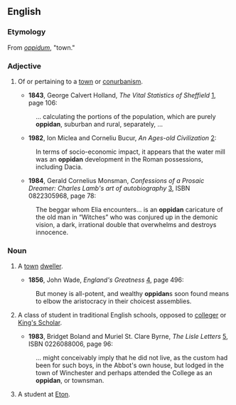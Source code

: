 ==English==

===Etymology===
From {{L.}} ''[[oppidum]]'', "town."

===Adjective===
{{en-adj|-}}

# {{rare}} Of or pertaining to a [[town]] or [[conurbanism]].
#*'''1843''', George Calvert Holland, ''The Vital Statistics of Sheffield'' [http://books.google.com/books?id=57kHAAAAQAAJ], page 106:
#:... calculating the portions of the population, which are purely '''oppidan''', suburban and rural, separately, ...
#*'''1982''', Ion Miclea and Corneliu Bucur, ''An Ages-old Civilization'' [http://books.google.com/books?id=QkwvAAAAMAAJ]:
#:In terms of socio-economic impact, it appears that the water mill was an '''oppidan''' development in the Roman possessions, including Dacia. 
#*'''1984''', Gerald Cornelius Monsman, ''Confessions of a Prosaic Dreamer: Charles Lamb's art of autobiography'' [http://books.google.com/books?id=hd5rK-fXdM4C], ISBN 0822305968, page 78:
#:The beggar whom Elia encounters... is an '''oppidan''' caricature of the old man in “Witches” who was conjured up in the demonic vision, a dark, irrational double that overwhelms and destroys innocence.

===Noun===

# {{rare|obsolete}} A [[town]] [[dweller]].
#*'''1856''', John Wade, ''England's Greatness'' [http://books.google.com/books?id=KqguAAAAMAAJ], page 496:
#:But money is all-potent, and wealthy '''oppidan'''s soon found means to elbow the aristocracy in their choicest assemblies. 
# {{italbrac|also [[Oppidan]]}} A class of student in traditional English schools, opposed to [[colleger]] or [[King's Scholar]]. 
#*'''1983''', Bridget Boland and Muriel St. Clare Byrne, ''The Lisle Letters'' [http://books.google.com/books?id=WWeZogmqYooC], ISBN 0226088006, page 96:
#:... might conceivably imply that he did not live, as the custom had been for such boys, in the Abbot's own house, but lodged in the town of Winchester and perhaps attended the College as an '''oppidan''', or townsman. 
# {{italbrac|also [[Oppidan]]}} A student at [[Eton]].